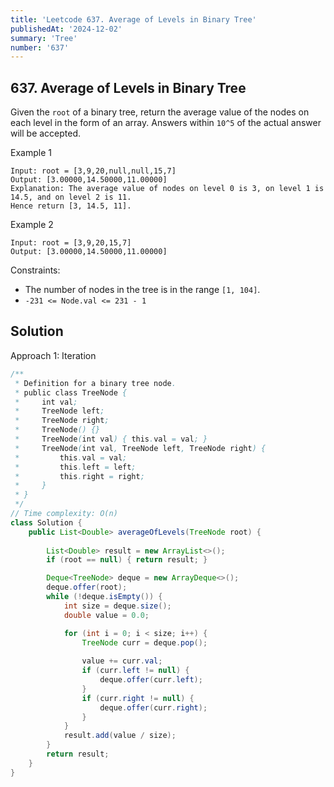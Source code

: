 ```yaml
---
title: 'Leetcode 637. Average of Levels in Binary Tree'
publishedAt: '2024-12-02'
summary: 'Tree'
number: '637'
---
```


## 637. Average of Levels in Binary Tree

Given the `root` of a binary tree, return the average value of the nodes on each level in the form of an array. 
Answers within `10^5` of the actual answer will be accepted.


Example 1
`````
Input: root = [3,9,20,null,null,15,7]
Output: [3.00000,14.50000,11.00000]
Explanation: The average value of nodes on level 0 is 3, on level 1 is 14.5, and on level 2 is 11.
Hence return [3, 14.5, 11].
`````

Example 2
`````
Input: root = [3,9,20,15,7]
Output: [3.00000,14.50000,11.00000]
`````

Constraints:

- The number of nodes in the tree is in the range `[1, 104]`.
- `-231 <= Node.val <= 231 - 1`

## Solution
Approach 1: Iteration
````JAVA
/**
 * Definition for a binary tree node.
 * public class TreeNode {
 *     int val;
 *     TreeNode left;
 *     TreeNode right;
 *     TreeNode() {}
 *     TreeNode(int val) { this.val = val; }
 *     TreeNode(int val, TreeNode left, TreeNode right) {
 *         this.val = val;
 *         this.left = left;
 *         this.right = right;
 *     }
 * }
 */
// Time complexity: O(n)
class Solution {
    public List<Double> averageOfLevels(TreeNode root) {
        
        List<Double> result = new ArrayList<>();
        if (root == null) { return result; }

        Deque<TreeNode> deque = new ArrayDeque<>();
        deque.offer(root);
        while (!deque.isEmpty()) {
            int size = deque.size();
            double value = 0.0;

            for (int i = 0; i < size; i++) {
                TreeNode curr = deque.pop();
                
                value += curr.val;
                if (curr.left != null) {
                    deque.offer(curr.left);
                }
                if (curr.right != null) {
                    deque.offer(curr.right);
                }
            }
            result.add(value / size);
        }
        return result;
    }
}
````